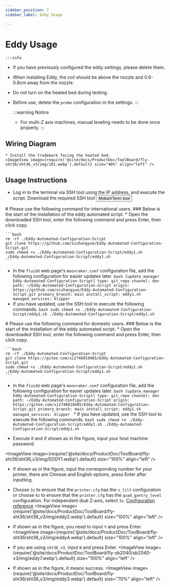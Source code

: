 ```yaml
---
sidebar_position: 7
sidebar_label: Eddy Usage

---
```



# Eddy Usage

    :::info
  * If you have previously configured the eddy settings, please delete them.
  * When installing Eddy, the coil should be above the nozzle and 0.6-0.8cm away from the nozzle.
  * Do not turn on the heated bed during testing.
  * Before use, delete the `probe` configuration in the settings.
    :::

    :::warning Notice
    * For multi-Z axis machines, manual leveling needs to be done once properly.
    :::


## Wiring Diagram

    * Install the trademark facing the heated bed.
    <ImageView image={require('@site/docs/ProductDoc/ToolBoard/fly-sht36/sht36_v3/img/161.webp').default} size="40%" align="left" />


## Usage Instructions
   * Log in to the terminal via SSH tool using the IP address, and execute the script.
    Download the required SSH tool <Button variant="contained" disableElevation component="a" rel="noopener" href="/docs/ResDownload/auxiliary_software/">MobaXTerm tool</Button>


<Tabs>
  <TabItem value="eddy1" label="International Use">
    # Please use the following command for international users.
    ### Below is the start of the installation of the eddy automated script.
    * Open the downloaded SSH tool, enter the following command and press Enter, then click copy.
    
    ```bash
    rm -rf ./Eddy-Automated-Configuration-Script
    git clone https://github.com/xishangyue/Eddy-Automated-Configuration-Script.git
    sudo chmod +x ./Eddy-Automated-Configuration-Script/eddy1.sh
    ./Eddy-Automated-Configuration-Script/eddy1.sh
    ```
   * In the `fluidd` web page's `moonraker.conf` configuration file, add the following configuration for easier updates later.
    ```bash
    [update_manager Eddy-Automated-Configuration-Script]
    type: git_repo
    channel: dev
    path: ~/Eddy-Automated-Configuration-Script
    origin: https://github.com/xishangyue/Eddy-Automated-Configuration-Script.git
    primary_branch: main
    install_script: eddy1.sh
    managed_services: klipper
    ```
   * If you have updated, use the SSH tool to execute the following commands.
    ```bash
    sudo chmod +x ./Eddy-Automated-Configuration-Script/eddy1.sh
    ./Eddy-Automated-Configuration-Script/eddy1.sh
    ```
</TabItem>

  <TabItem value="eddy2" label="Domestic Use">
# Please use the following command for domestic users.
### Below is the start of the installation of the eddy automated script.
    * Open the downloaded SSH tool, enter the following command and press Enter, then click copy.
    
    ```bash
    rm -rf ./Eddy-Automated-Configuration-Script
    git clone https://gitee.com/xi2746810485/Eddy-Automated-Configuration-Script.git
    sudo chmod +x ./Eddy-Automated-Configuration-Script/eddy1.sh
    ./Eddy-Automated-Configuration-Script/eddy1.sh
    ```
   * In the `fluidd` web page's `moonraker.conf` configuration file, add the following configuration for easier updates later.
    ```bash
    [update_manager Eddy-Automated-Configuration-Script]
    type: git_repo
    channel: dev
    path: ~/Eddy-Automated-Configuration-Script
    origin: https://gitee.com/xi2746810485/Eddy-Automated-Configuration-Script.git
    primary_branch: main
    install_script: eddy1.sh
    managed_services: klipper
    ```
    * If you have updated, use the SSH tool to execute the following commands.
    ```bash
    sudo chmod +x ./Eddy-Automated-Configuration-Script/eddy1.sh
    ./Eddy-Automated-Configuration-Script/eddy1.sh
    ```
  </TabItem>
</Tabs>


* Execute it and if shown as in the figure, input your host machine password.

<ImageView image={require('@site/docs/ProductDoc/ToolBoard/fly-sht36/sht36_v3/img/EDDY1.webp').default} size="100%" align="left" />

* If shown as in the figure, input the corresponding number for your printer, there are Chinese and English options, press Enter after inputting.
* Choose `3z` to ensure that the `printer.cfg` has the `z_tilt` configuration or choose `4z` to ensure that the `printer.cfg` has the `quad_gantry_level` configuration. For independent dual Z-axis, select `3z`. [Configuration reference](https://mellow.klipper.cn/docs/category/klipper-%E5%8F%82%E8%80%83%E9%85%8D%E7%BD%AE)
<ImageView image={require('@site/docs/ProductDoc/ToolBoard/fly-sht36/sht36_v3/img/eddy2.webp').default} size="100%" align="left" /> 

* If shown as in the figure, you need to input `Y` and press Enter.
<ImageView image={require('@site/docs/ProductDoc/ToolBoard/fly-sht36/sht36_v3/img/eddy4.webp').default} size="100%" align="left" />

* If you are using `sht36_v3`, input `N` and press Enter.
<ImageView image={require('@site/docs/ProductDoc/ToolBoard/fly-sb2040/sb2040-v3/img/eddy7.webp').default} size="100%" align="left" />

* If shown as in the figure, it means success.
<ImageView image={require('@site/docs/ProductDoc/ToolBoard/fly-sht36/sht36_v3/img/eddy3.webp').default} size="70%" align="left" />

<LDC1612 />

